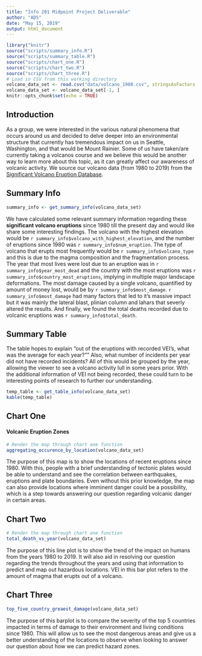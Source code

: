 ```yaml
---
title: "Info 201 Midpoint Project Deliverable"
author: "AD5"
date: "May 15, 2019"
output: html_document
---
```


```r
library("knitr")
source("scripts/summary_info.R")
source("scripts/summary_table.R")
source("scripts/chart_one.R")
source("scripts/chart_two.R")
source("scripts/chart_three.R")
# Load in CSV from this working directory
volcano_data_set <- read.csv("data/volcano_1980.csv", stringsAsFactors = FALSE)
volcano_data_set <- volcano_data_set[-1, ]
knitr::opts_chunk$set(echo = TRUE)
```

## Introduction

As a group, we were interested in the various natural phenomena that occurs around us and decided to delve deeper into an environmental structure that currently has tremendous impact on us in Seattle, Washington, and that would be Mount Rainier. Some of us have taken/are currently taking a volcanos course and we believe this would be another way to learn more about this topic, as it can greatly affect our awareness of volcanic activity. We source our volcano data (from 1980 to 2019) from the [Significant Volcano Eruption Database](https://www.ngdc.noaa.gov/nndc/servlet/ShowDatasets?dataset=102557&search_look=50&display_look=50).

## Summary Info

```r
summary_info <- get_summary_info(volcano_data_set)
```
We have calculated some relevant summary information regarding these **significant volcano eruptions**  since 1980 till the present day and would like share some interesting findings. The volcano with the highest elevation would be `r summary_info$volcano_with_highest_elevation`, and the number of eruptions since 1980 was `r summary_info$num_eruption`. The type of volcano that erupts most frequently would be `r summary_info$volcano_type` and this is due to the magma composition and the fragmentation process. The year that most lives were lost due to an eruption was in `r summary_info$year_most_dead` and the country with the most eruptions was `r summary_info$country_most_eruptions`, implying in multiple major landscape deformations. The most damage caused by a single volcano, quantified by amount of money lost, would be by `r summary_info$most_damage`. `r summary_info$most_damage` had many factors that led to it's massive impact but it was mainly the lateral blast, plinian column and lahars that severly altered the results. And finally, we found the total deaths recorded due to volcanic eruptions was `r summary_info$total_death`.

## Summary Table

The table hopes to explain "out of the eruptions with recorded VEI's, what was the average for each year?"" Also, what number of incidents per year did not have recorded incidents? All of this would be grouped by the year, allowing the viewer to see a volcano activity lull in some years prior. With the additional information of VEI not being recorded, these could turn to be interesting points of research to further our understanding.

```r
temp_table <- get_table_info(volcano_data_set)
kable(temp_table)
```

## Chart One
#### Volcanic Eruption Zones
```r
# Render the map through chart one function
aggregating_occurence_by_location(volcano_data_set)
```

The purpose of this map is to show the locations of recent eruptions since 1980. With this, people with a brief understanding of tectonic plates would be able to understand and see the correlation between earthquakes, eruptions and plate boundaries. Even without this prior knowledge, the map can also provide locations where imminent danger could be a possibility, which is a step towards answering our question regarding volcanic danger in certain areas.

## Chart Two
```r
# Render the map through chart one function
total_death_vs_year(volcano_data_set)
```

The purpose of this line plot is to show the trend of the impact on humans from the years 1980 to 2019. It will also aid in resolving our question regarding the trends throughout the years and using that information to predict and map out hazardous locations. VEI in this bar plot refers to the amount of magma that erupts out of a volcano.

## Chart Three
```r
top_five_country_greaest_damage(volcano_data_set)
```

The purpose of this barplot is to compare the severity of the top 5 countries impacted in terms of damage to their environment and living conditions since 1980. This will allow us to see the most dangerous areas and give us a better understanding of the locations to observe when looking to answer our question about how we can predict hazard zones.